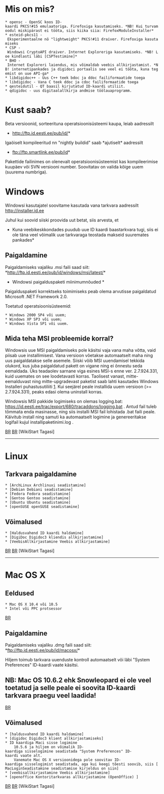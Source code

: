 ﻿= Mis on mis? =

 * opensc - OpenSC koos ID-kaardi PKCS!#15 emulaatoriga. Firefoxiga kasutamiseks. *NB! Kui turvamoodul miskipärast ei tööta, siis kiika siia: FirefoxModuleInstaller*
 * esteid-pkcs11 - Eksperimentaalne nö "lightweight" PKCS!#11 draiver. Firefoxiga kasutamiseks
 * CSP - Windowsi CryptoAPI draiver. Internet Exploreriga kasutamiseks. *NB! Loe kindlasti läbi [CSPTestimine]*
 * BHO - Internet Exploreri laiendus, mis võimaldab veebis allkirjastamist. *NB! internetipankades ja digidoci portaalis see veel ei tööta, kuna tegemist on uue API-ga*
 * libdigidoc++ - Uus C++ teek bdoc ja ddoc failiformaatide toega
 * libdigidoc - Vana C teek ddoc ja cdoc failiformaatide toega
 * qesteidutil - QT baasil kirjutatud ID-kaardi utiliit.
 * qdigidoc - uus digitaalallkirja andmise töölauaprogramm.


= Kust saab? =
Beta versioonid, sorteerituna operatsioonisüsteemi kaupa, leiab aadressilt

*http://ftp.id.eesti.ee/pub/id/*

Igaöiselt kompileeritud nn "nightly buildid" saab *ajutiselt* aadressilt

*ftp://ftp.smartlink.ee/pub/id*

Pakettide failinimes on olenevalt operatsioonisüsteemist kas kompileerimise kuupäev või SVN versiooni number. Soovitatav on valida kõige uuem (suurema numbriga).

= Windows = 

Windowsi kasutajatel soovitame kasutada vana tarkvara aadressilt http://installer.id.ee

Juhul kui soovid siiski proovida uut betat, siis arvesta, et

*Kuna veebikeskkondades puudub uue ID kaardi baastarkvara tugi, siis ei ole täna veel võimalik uue tarkvaraga teostada makseid suuremates pankades*

== Paigaldamine ==

Paigaldamiseks vajaliku .msi faili saad siit: *http://ftp.id.eesti.ee/pub/id/windows/msi/latest/*

*Windowsi paigalduspaketi miinimumnõuded *

Paigalduspaketi korrektseks toimimiseks peab olema arvutisse paigaldatud Microsoft .NET Framework 2.0.

Toetatud operatsioonisüsteemid:

 * Windows 2000 SP4 või uuem;
 * Windows XP SP3 või uuem;
 * Windows Vista SP1 või uuem.

== Mida teha MSI probleemide korral? ==

Windowsis uue MSI paigaldamiseks pole käsitsi vaja vana maha võtta, vaid piisab uue installimisest. Vana versioon võetakse automaatselt maha ning uus paigaldatakse selle asemele.
Siiski võib MSI uuendamisel tekkida olukord, kus juba paigaldatud pakett on vigane ning ei õnnestu seda eemaldada. Üks teadaolev sarnane viga esines MSI-s enne ver. 2.7.924.331, kuid uuemates on see loodetavasti korras.
Taolisest vanast, mitte-eemalduvast ning mitte-upgradevast paketist saab lahti kasutades Windows Installeri puhastusutiliiti [http://support.microsoft.com/kb/290301]. Kui seejärel peale installida uuem versioon (>= 2.7.924.331), peaks edasi olema uninstall korras.

Windowsis MSI pakkide logimiseks on olemas logging.bat: https://id.eesti.ee/trac/export/680/tracaddons/logging.bat . Antud fail tuleb tõmmata enda masinasse, ning siis installi MSI fail lohistada .bat faili peale. Käivitub install ning samuti ka automaatselt logimine ja genereeritakse logifail kujul installipaketinimi.log . 

[[BR]]
[[BR]]
[WikiStart Tagasi]
----

= Linux =

== Tarkvara paigaldamine ==

 * [ArchLinux Archlinuxi seadistamine]
 * [Debian Debiani seadistamine]
 * [Fedora Fedora seadistamine]
 * [Gentoo Gentoo seadistamine]
 * [Ubuntu Ubuntu seadistamine]
 * [openSUSE openSUSE seadistamine]

== Võimalused ==
 * [Haldusvahend ID kaardi haldamine]
 * [DigiDoc Digidoc3 kliendis allkirjastamine]
 * [VeebisAllkirjastamine Veebis allkirjastamine]

[[BR]]
[[BR]]
[WikiStart Tagasi]
----

= Mac OS X =

== Eeldused ==
 * Mac OS X 10.4 või 10.5
 * Intel või PPC protsessor
[[BR]]

== Paigaldamine ==
Paigaldamiseks vajaliku .dmg faili saad siit: *ftp://ftp.id.eesti.ee/pub/id/macosx/*


Hiljem toimub tarkvara uuenduste kontroll automaatselt või läbi "System Preferences" ID-kaardi vaate käsitsi.

== NB: Mac OS 10.6.2 ehk Snowleopard ei ole veel toetatud ja selle peale ei soovita ID-kaardi tarkvara praegu veel laadida! ==

[[BR]]

== Võimalused ==
 * [haldusvahend ID kaardi haldamine]
 * [digidoc Digidoc3 klient allkirjastamiseks]
 * ID kaardiga Maci sisse logimine
     10.5.6 ja hiljem on võimalik ID-kaardiga sisselogimine seadistada "System Preferences" ID-kaardi vaate alt.
     Vanemate Mac OS X versioonidega pole soovitav ID-kaardiga sisselogimist seadistada, aga kui keegi tõesti soovib, siis [MacLoginSeadistamine seadistamise kirjeldus on siin] 
 * [veebisallkirjastamine Veebis allkirjastamine]
 * [openoffice Kontoritarkvaras allkirjastamine (OpenOffice) ]

[[BR]]
[[BR]]
[WikiStart Tagasi]
